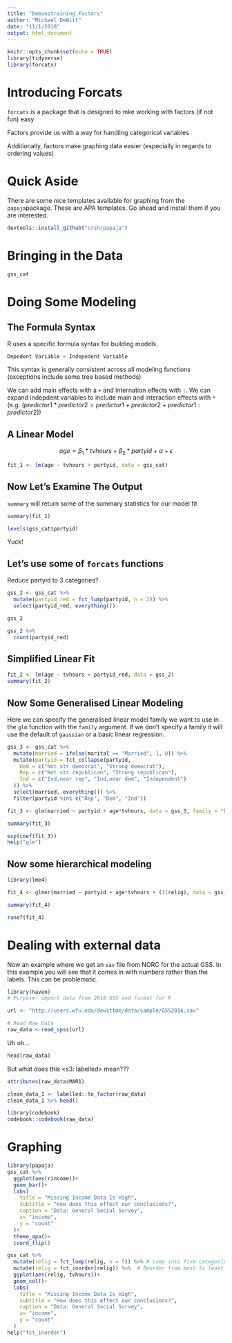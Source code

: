 ```yaml
---
title: "Demonstraining Factors"
author: "Michael DeWitt"
date: "11/1/2018"
output: html_document
---
```


```r
knitr::opts_chunk$set(echo = TRUE)
library(tidyverse)
library(forcats)
```

# Introducing Forcats

`forcats` is a package that is designed to mke working with factors (if not fun) easy

Factors provide us with a way for handling categorical variables

Additionally, factors make graphing data easier (especially in regards to ordering values)

# Quick Aside

There are some nice templates available for graphing from the `papaja`package. These are APA templates. Go ahead and install them if you are interested. 

```r
devtools::install_github("crsh/papaja")
```

# Bringing in the Data

```r
gss_cat
```


# Doing Some Modeling

## The Formula Syntax

R uses a specific formula syntax for building models.

`Depedent Variable ~ Indepedent Variable`

This syntax is generally consistent across all modeling functions (exceptions include some tree based methods)

We can add main effects with a `+` and internation effects with `:`. We can expand indepdent variables to include main and interaction effects with `*` (e.g. ($predictor1*predictor2 = predictor1 + predictor2 + predictor1:predictor2$))

## A Linear Model
$$age = \beta_1*tvhours + \beta_2*partyid + \alpha + \epsilon$$

```r
fit_1 <- lm(age ~ tvhours + partyid, data = gss_cat)
```

## Now Let's Examine The Output

`summary` will return some of the summary statistics for our model fit

```r
summary(fit_1)
```
```r
levels(gss_cat$partyid)
```

Yuck! 

## Let's use some of `forcats` functions

Reduce partyid to 3 categories?

```r
gss_2 <- gss_cat %>% 
  mutate(partyid_red = fct_lump(partyid, n = 2)) %>% 
  select(partyid_red, everything())

gss_2
```

```r
gss_2 %>% 
  count(partyid_red)
```


## Simplified Linear Fit

```r
fit_2 <- lm(age ~ tvhours + partyid_red, data = gss_2)
summary(fit_2)
```


## Now Some Generalised Linear Modeling

Here we can specify the generalised linear model family we want to use in the `glm` function with the `family` argument. If we don't specify a family it will use the default of `gaussian` or a basic linear regression.

```r
gss_3 <- gss_cat %>% 
  mutate(married = ifelse(marital == "Married", 1, 0)) %>%
  mutate(partyid = fct_collapse(partyid,
    Dem = c("Not str democrat", "Strong democrat"),
    Rep = c("Not str republican", "Strong republican"),
    Ind = c("Ind,near rep", "Ind,near dem", "Independent")
  )) %>% 
  select(married, everything()) %>% 
  filter(partyid %in% c("Rep", "Dem", "Ind"))
```


```r
fit_3 <- glm(married ~ partyid + age*tvhours, data = gss_3, family = "binomial")

summary(fit_3)

exp(coef(fit_3))
help("glm")
```


## Now some hierarchical modeling

```r
library(lme4)
```


```r
fit_4 <- glmer(married ~ partyid + age*tvhours + (1|relig), data = gss_3, family = "binomial")
```

```r
summary(fit_4)
```

```r
ranef(fit_4)
```

# Dealing with external data

Now an example where we get an `sav` file from NORC for the actual GSS. In this example you will see that it comes in with numbers rather than the labels. This can be problematic.

```r
library(haven)
# Purpose: import data from 2016 GSS and format for R

url <- "http://users.wfu.edu/dewittme/data/sample/GSS2016.sav"

# Read Raw Data
raw_data <-read_spss(url)
```

Uh oh...

```r
head(raw_data)
```

But what does this <s3: labelled> mean???

```r
attributes(raw_data$MAR1)
```

```r
clean_data_1 <- labelled::to_factor(raw_data)
clean_data_1 %>% head()
```

```r
library(codebook)
codebook::codebook(raw_data)
```

# Graphing

```r
library(papaja)
gss_cat %>% 
  ggplot(aes(rincome))+
  geom_bar()+
  labs(
    title = "Missing Income Data Is High",
    subtitle = "How does this effect our conclusions?",
    caption = "Data: General Social Survey",
    x= "income",
    y = "count"
  )+
  theme_apa()+
  coord_flip()
```

```r
gss_cat %>% 
  mutate(relig = fct_lump(relig, n = 5)) %>% # Lump into five categories
  mutate(relig = fct_inorder(relig)) %>%  # Reorder from most to least
  ggplot(aes(relig, tvhours))+
  geom_col()+
  labs(
    title = "Missing Income Data Is High",
    subtitle = "How does this effect our conclusions?",
    caption = "Data: General Social Survey",
    x= "income",
    y = "count"
  )
help("fct_inorder")
```

